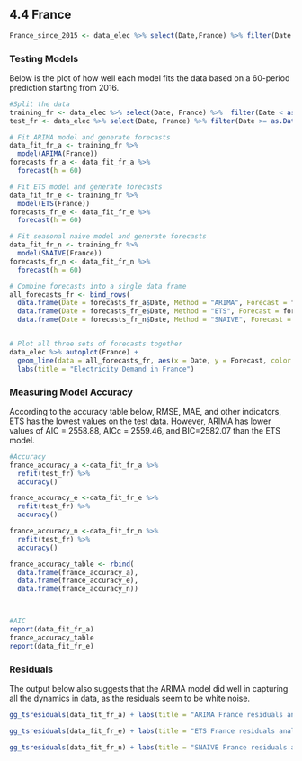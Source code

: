 
## 4.4 France{.tabset}

```r
France_since_2015 <- data_elec %>% select(Date,France) %>% filter(Date >= as.Date("2015-01-01"))
```

### **Testing Models**
Below is the plot of how well each model fits the data based on a 60-period prediction starting from 2016. 
```r

#Split the data
training_fr <- data_elec %>% select(Date, France) %>%  filter(Date < as.Date("2016-01-01"))
test_fr <- data_elec %>% select(Date, France) %>% filter(Date >= as.Date("2016-01-01"))

# Fit ARIMA model and generate forecasts
data_fit_fr_a <- training_fr %>%
  model(ARIMA(France))
forecasts_fr_a <- data_fit_fr_a %>%
  forecast(h = 60)

# Fit ETS model and generate forecasts
data_fit_fr_e <- training_fr %>%
  model(ETS(France))
forecasts_fr_e <- data_fit_fr_e %>%
  forecast(h = 60)

# Fit seasonal naive model and generate forecasts
data_fit_fr_n <- training_fr %>%
  model(SNAIVE(France))
forecasts_fr_n <- data_fit_fr_n %>%
  forecast(h = 60)

# Combine forecasts into a single data frame
all_forecasts_fr <- bind_rows(
  data.frame(Date = forecasts_fr_a$Date, Method = "ARIMA", Forecast = forecasts_fr_a$.mean),
  data.frame(Date = forecasts_fr_e$Date, Method = "ETS", Forecast = forecasts_fr_e$.mean),
  data.frame(Date = forecasts_fr_n$Date, Method = "SNAIVE", Forecast = forecasts_fr_n$.mean))


# Plot all three sets of forecasts together
data_elec %>% autoplot(France) +
  geom_line(data = all_forecasts_fr, aes(x = Date, y = Forecast, color = Method)) +
  labs(title = "Electricity Demand in France")

```

### **Measuring Model Accuracy**
According to the accuracy table below, RMSE, MAE, and other indicators, ETS has the lowest values on the test data. However, ARIMA has lower values of AIC = 2558.88, AICc = 2559.46, and BIC=2582.07 than the ETS model. 
```r
#Accuracy
france_accuracy_a <-data_fit_fr_a %>%
  refit(test_fr) %>%
  accuracy()

france_accuracy_e <-data_fit_fr_e %>%
  refit(test_fr) %>%
  accuracy()

france_accuracy_n <-data_fit_fr_n %>%
  refit(test_fr) %>%
  accuracy()

france_accuracy_table <- rbind(
  data.frame(france_accuracy_a),
  data.frame(france_accuracy_e),
  data.frame(france_accuracy_n))



#AIC
report(data_fit_fr_a)
france_accuracy_table
report(data_fit_fr_e)

```

### **Residuals**
The output below also suggests that the ARIMA model did well in capturing all the dynamics in data, as the residuals seem to be white noise.
```r
gg_tsresiduals(data_fit_fr_a) + labs(title = "ARIMA France residuals analysis")

gg_tsresiduals(data_fit_fr_e) + labs(title = "ETS France residuals analysis")

gg_tsresiduals(data_fit_fr_n) + labs(title = "SNAIVE France residuals analysis")
```

















